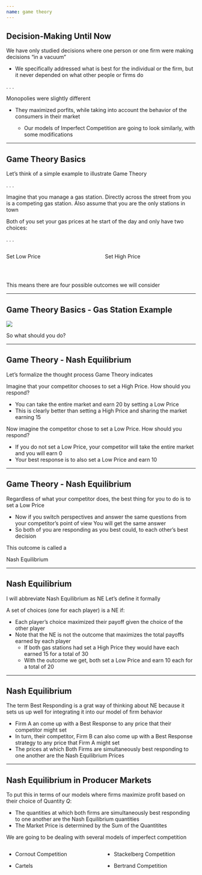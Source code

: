 ```yaml
---
name: game theory
---
```


## Decision-Making Until Now

We have only studied decisions where one person or one firm were making decisions ["in a vacuum"]{.hi} 

- We specifically addressed what is best for the individual or the firm, [but it never depended on what other people or firms do]{.hi}

. . .

[Monopolies]{.hi-red} were slightly different

::: {.incremental}
- They maximized porfits, [while taking into account the behavior of the consumers in their market]{.hi}

    - Our models of [Imperfect Competition]{.hi} are going to look similarly, with some modifications
:::

---

## Game Theory Basics

Let's think of a simple example to illustrate [Game Theory]{.hi}

. . .

Imagine that you manage a gas station. Directly across the street from you is a competing gas station. Also assume that you are the only stations in town

Both of you set your gas prices at he start of the day and only have two choices: 

. . .

:::: {.columns}

::: {.column width="50%"}
[Set Low Price]{.hi .align-center}
:::

::: {.column width="50%"}
[Set High Price]{.hi .align-center}

:::

::::

<br>

::: {.fragment}
[This means there are four possible outcomes we will consider]{.hi .align-center}
:::

---

## Game Theory Basics - Gas Station Example

![](images/gas-station-example.png)

[So what should you do?]{.hi .align-center}

---

## Game Theory - Nash Equilibrium

Let's formalize the thought process [Game Theory]{.hi} indicates

Imagine that your competitor chooses to set a [High Price]{.hi}. How should you respond?

::: {.incremental}
- You can take the entire market and earn 20 by setting a [Low Price]{.hi}
- This is clearly better than setting a [High Price]{.hi} and sharing the market earning 15
:::

::: {.fragment}

Now imagine the competitor chose to set a [Low Price]{.hi}. How should you respond?

::: {.incremental}
- If you do not set a [Low Price]{.hi}, your competitor will take the entire market and you will earn 0
- Your best response is to also set a [Low Price]{.hi} and earn 10
:::

:::

---

## Game Theory - Nash Equilibrium

Regardless of what your competitor does, the best thing for you to do is to set a [Low Price]{.hi}

::: {.incremental}
- Now if you switch perspectives and answer the same questions from your competitor's point of view [You will get the same answer]{.hi}
- So both of you are responding as you best could, to each other's best decision
:::

::: {.fragment}
[This outcome is called a]{.hi .align-center}

[Nash Equilibrium]{.hi-orange .align-center}
:::

---

## Nash Equilibrium

I will abbreviate [Nash Equilibrium]{.hi-orange} as [NE]{.hi-orange}
Let's define it formally

A set of choices (one for each player) is a [NE]{.hi-orange} if:

::: {.incremental}
- Each player's choice maximized their payoff [given the choice of the other player]{.hi-orange}
- Note that the [NE]{.hi-orange} is not the outcome that maximizes the [total payoffs]{.hi} earned by each player
    - If both gas stations had set a [High Price]{.hi} they would have each earned 15 for a total of 30
    - With the outcome we get, both set a [Low Price]{.hi} and earn 10 each for a total of 20
:::

---

## Nash Equilibrium 

The term [Best Responding]{.hi-orange} is a grat way of thinking about [NE]{.hi-orange} because it sets us up well for integrating it into our model of firm behavior

::: {.incremental}
- [Firm A]{.hi-red} an come up with a [Best Response]{.hi-orange} to any price that their competitor might set
- In turn, their competitor, [Firm B]{.hi-bb} can also come up with a [Best Response]{.hi-orange} strategy to any price that [Firm A]{.hi-red} might set
- The prices at which [Both Firms are simultaneously best responding to one another are the Nash Equilibrium Prices]{.hi}
:::

---

## Nash Equilibrium in Producer Markets

To put this in terms of our models where firms maximize profit based on their choice of [Quantity $Q$]{.hi}:

::: {.incremental}
- The [quantities]{.hi} at which [both firms are simultaneously best responding to one another are the Nash Equilibrium quantities]{.hi-orange}
- The [Market Price]{.hi} is determined by [the Sum of the Quantitites]{.hi}
:::

::: {.fragment}
[We are going to be dealing with several models of imperfect competition]{.hi .align-center}

:::: {.columns}

::: {.column width="50%"}
- Cornout Competition

- Cartels 
:::

::: {.column width="50%"}
- Stackelberg Competition

- Bertrand Competition
:::

::::

:::
